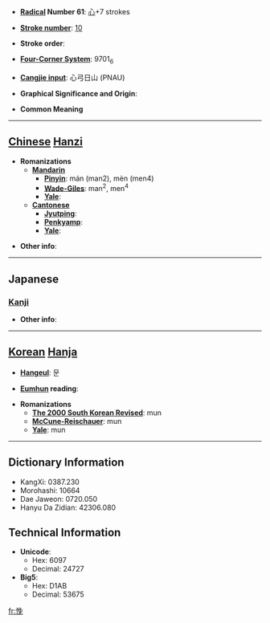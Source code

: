 * '''[[Wiktionary:Chinese radical index| Radical]] Number 61''': [[Wiktionary:Chinese radical index 心|心]]+7 strokes

* '''[[Wiktionary:Chinese total strokes index|Stroke number]]''': [[Wiktionary:Chinese total strokes index 10|10]]

* '''Stroke order''': 

* '''[[Wiktionary:Chinese four corner index|Four-Corner System]]''': 9701<sub>6</sub>

* '''[[Wiktionary:Chinese Cangjie index|Cangjie input]]''': 心弓日山 (PNAU)

* '''Graphical Significance and Origin''': 

* '''Common Meaning'''

----

== [[Chinese]] [[Hanzi]] ==

* '''Romanizations'''
** '''[[Mandarin]]'''
*** '''[[Pinyin]]''': mán (man2), mèn (men4)
*** '''[[Wade-Giles]]''': man<sup>2</sup>, men<sup>4</sup>
*** '''[[Yale]]''': 
** '''[[Cantonese]]'''
*** '''[[Jyutping]]''':
*** '''[[Penkyamp]]''': 
*** '''[[Yale]]''': 

* '''Other info''': 

----

==Japanese==
===[[Kanji]]===
{{kanji|on readings=[[ばん]] (ban)
|kun readings=
}}

* '''Other info''':  

----

== [[Korean]] [[Hanja]] ==

* '''[[Hangeul]]''': 문

* '''[[Eumhun]] reading''': 

* '''Romanizations'''
** '''[[The 2000 South Korean Revised Romanization|The 2000 South Korean Revised]]''': mun
** '''[[McCune-Reischauer]]''': mun
** '''[[Yale]]''': mun

----

== Dictionary Information ==

* KangXi: 0387.230
* Morohashi: 10664
* Dae Jaweon: 0720.050
* Hanyu Da Zidian: 42306.080

== Technical Information ==

* '''Unicode''':
** Hex: 6097
** Decimal: 24727
* '''Big5''':
** Hex: D1AB
** Decimal: 53675

[[fr:悗]]